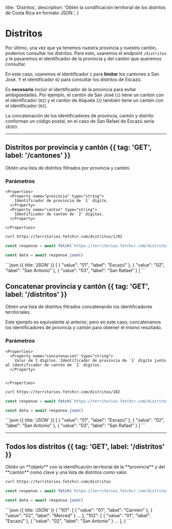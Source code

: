   title: 'Distritos',
  description:
    'Obtén la condificación territorial de los distritos de Costa Rica en formato JSON.',
}

# Distritos

Por último, una vez que ya tenemos nuestra provincia y nuestro cantón, podemos consultar los distritos.
Para esto, usaremos el endpoint `/distritos` y le pasaremos el identificador de la provincia y del cantón que queremos consultar.

En este caso, usaremos el identificador `1` para **limitar** los cantones a San José. Y el identificador `02` para consultar los distritos de Escazú.

Es **necesario** incluir el identificador de la provincia para evitar ambigüedades. Por ejemplo, el cantón de San José (`1`) tiene un cantón con el
identificador (`02`) y el cantón de Alajuela (`2`) también tiene un cantón con el identificador (`02`).

La concatenación de los identificadores de provincia, cantón y distrito conforman un código postal, en el caso de San Rafael de Escazú sería `10203`.

---

## Distritos por provincia y cantón {{ tag: 'GET', label: '/cantones' }}

<Row>
  <Col>
  Obtén una lista de distritos filtrados por provincia y cantón.
   
   ### Parámetros

    <Properties>
      <Property name="provincia" type="string">
        Identificador de provincia de `1` dígito.
      </Property>
      <Property name="canton" type="string">
        Identificador de cantón de `2` dígitos.
      </Property>

    </Properties>

  </Col>
  <Col>
<CodeGroup title="Request" tag="GET" label="/distritos/[provincia]/[canton]">

```bash {{ title: 'cURL' }}
curl https://territorios.fetchcr.com/distritos/1/02
```

```js
const response = await fetch(`https://territorios.fetchcr.com/distritos/1/02`)

const data = await response.json()
```

</CodeGroup>

<CodeGroup title="Respuesta" >
```json {{ title: 'JSON' }}
[
  {
    "value": "01",
    "label": "Escazú"
  },
  {
    "value": "02",
    "label": "San Antonio"
  },
  {
    "value": "03",
    "label": "San Rafael"
  }
]
```
</CodeGroup>
</Col>

</Row>

## Concatenar provincia y cantón {{ tag: 'GET', label: '/distritos' }}

<Row>
  <Col>
  Obtén una lista de distritos filtrados concatenando los identificadores territoriales.

Este ejemplo es equivalente al anterior, pero en este caso, concatenamos los identificadores de provincia y cantón para obtener el mismo resultado.

### Parámetros

    <Properties>
      <Property name="concatenacion" type="string">
        Valor de 3 dígitos. Identificador de provincia de `1` dígito junto al identificador de cantón de `2` dígitos.
      </Property>


    </Properties>

  </Col>
  <Col>
<CodeGroup title="Request" tag="GET" label="/distritos/[concatenacion]">

```bash {{ title: 'cURL' }}
curl https://territorios.fetchcr.com/distritos/102
```

```js
const response = await fetch(`https://territorios.fetchcr.com/distritos/102`)

const data = await response.json()
```

</CodeGroup>

<CodeGroup title="Respuesta" >
```json {{ title: 'JSON' }}
[
  {
    "value": "01",
    "label": "Escazú"
  },
  {
    "value": "02",
    "label": "San Antonio"
  },
  {
    "value": "03",
    "label": "San Rafael"
  }
]
```
</CodeGroup>
</Col>

</Row>

---

## Todos los distritos {{ tag: 'GET', label: '/distritos' }}

<Row>
  <Col>
  Obtén un **objeto** con la identificación territorial de la **provincia** y del **cantón** como clave y una lista de distritos como valor.
  </Col>
  <Col>
<CodeGroup title="Request" tag="GET" label="/distritos">

```bash {{ title: 'cURL' }}
curl https://territorios.fetchcr.com/distritos
```

```js
const response = await fetch(`https://territorios.fetchcr.com/distritos`)

const data = await response.json()
```

</CodeGroup>

<CodeGroup title="Respuesta" >
```json {{ title: 'JSON' }}
{
  "101": [
    {
      "value": "01",
      "label": "Carmen"
    },
    {
      "value": "02",
      "label": "Merced"
    }
    ...
  ],
  "102": [
    {
      "value": "01",
      "label": "Escazú"
    },
    {
      "value": "02",
      "label": "San Antonio"
    }
    ...
  ],
}
```
</CodeGroup>
</Col>

</Row>
